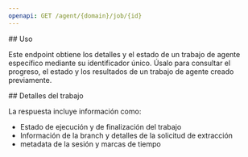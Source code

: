 ```yaml
---
openapi: GET /agent/{domain}/job/{id}
---
```


<div id="usage">
  ## Uso
</div>

Este endpoint obtiene los detalles y el estado de un trabajo de agente específico mediante su identificador único. Úsalo para consultar el progreso, el estado y los resultados de un trabajo de agente creado previamente.

<div id="job-details">
  ## Detalles del trabajo
</div>

La respuesta incluye información como:

- Estado de ejecución y de finalización del trabajo
- Información de la branch y detalles de la solicitud de extracción
- metadata de la sesión y marcas de tiempo